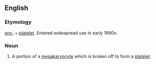==English==
===Etymology===

[[pro-]] + [[platelet]].  Entered widespread use in early 1990s.

===Noun===
{{en-noun}}

# {{hematology}} A portion of a [[megakaryocyte]] which is broken off to form a [[platelet]].